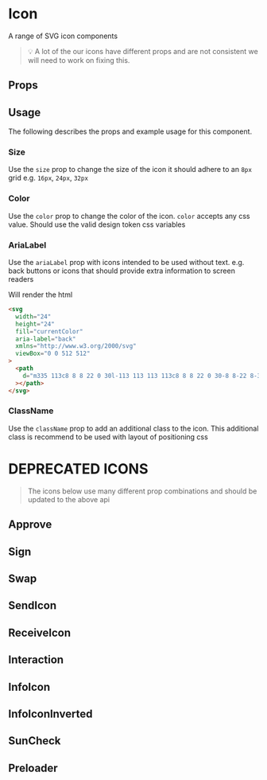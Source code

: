 

# Icon

A range of SVG icon components

> 💡 A lot of the our icons have different props and are not consistent we will need to work on fixing this.

## Props

<ArgTypes of={SunCheck} />

## Usage

The following describes the props and example usage for this component.

### Size

Use the `size` prop to change the size of the icon it should adhere to an `8px` grid e.g. `16px`, `24px`, `32px`

<Canvas>
  <Story id="components-ui-icon--size-story" />
</Canvas>

### Color

Use the `color` prop to change the color of the icon. `color` accepts any css value. Should use the valid design token css variables

<Canvas>
  <Story id="components-ui-icon--color" />
</Canvas>

### AriaLabel

Use the `ariaLabel` prop with icons intended to be used without text. e.g. back buttons or icons that should provide extra information to screen readers

<Canvas>
  <Story id="components-ui-icon--aria-label" />
</Canvas>

Will render the html

```html
<svg
  width="24"
  height="24"
  fill="currentColor"
  aria-label="back"
  xmlns="http://www.w3.org/2000/svg"
  viewBox="0 0 512 512"
>
  <path
    d="m335 113c8 8 8 22 0 30l-113 113 113 113c8 8 8 22 0 30-8 8-22 8-30 0l-128-128c-8-8-8-22 0-30l128-128c8-8 22-8 30 0z"
  ></path>
</svg>
```

### ClassName

Use the `className` prop to add an additional class to the icon. This additional class is recommend to be used with layout of positioning css

# DEPRECATED ICONS

> The icons below use many different prop combinations and should be updated to the above api

## Approve

<Canvas>
  <Story id="components-ui-icon--approve-story" />
</Canvas>

<ArgTypes of={Approve} />

## Sign

<Canvas>
  <Story id="components-ui-icon--sign-story" />
</Canvas>

<ArgTypes of={Sign} />

## Swap

<Canvas>
  <Story id="components-ui-icon--swap-story" />
</Canvas>

<ArgTypes of={Swap} />

## SendIcon

<Canvas>
  <Story id="components-ui-icon--send-icon-story" />
</Canvas>

<ArgTypes of={SendIcon} />

## ReceiveIcon

<Canvas>
  <Story id="components-ui-icon--receive-icon-story" />
</Canvas>

<ArgTypes of={ReceiveIcon} />

## Interaction

<Canvas>
  <Story id="components-ui-icon--interaction-story" />
</Canvas>

<ArgTypes of={Interaction} />

## InfoIcon

<Canvas>
  <Story id="components-ui-icon--info-icon-story" />
</Canvas>

<ArgTypes of={InfoIcon} />

## InfoIconInverted

<Canvas>
  <Story id="components-ui-icon--info-icon-inverted-story" />
</Canvas>

<ArgTypes of={InfoIconInverted} />

## SunCheck

<Canvas>
  <Story id="components-ui-icon--sun-check-story" />
</Canvas>

<ArgTypes of={SunCheck} />

## Preloader

<Canvas>
  <Story id="components-ui-icon--preloader-story" />
</Canvas>

<ArgTypes of={Preloader} />
